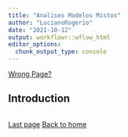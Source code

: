 ```yaml
---
title: "Analises Modelos Mistos"
author: "LucianoRogerio"
date: "2021-10-12"
output: workflowr::wflow_html
editor_options:
  chunk_output_type: console
---
```


[Wrong Page?](index.html)

## Introduction

```r

```

[Last page](AnalisesDescritivas.html)
[Back to home](index.html)

